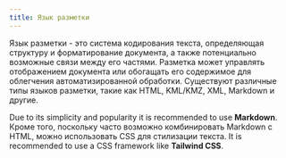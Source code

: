 ```yaml
---
title: Язык разметки
---
```


Язык разметки - это система кодирования текста, определяющая структуру и форматирование документа, а также потенциально возможные связи между его частями. Разметка может управлять отображением документа или обогащать его содержимое для облегчения автоматизированной обработки. Существуют различные типы языков разметки, такие как HTML, KML/KMZ, XML, Markdown и другие.

Due to its simplicity and popularity it is recommended to use <DynamicLink href="/start/markup-markdown.md">**Markdown**</DynamicLink>. Кроме того, поскольку часто возможно комбинировать Markdown с HTML, можно использовать CSS для стилизации текста. It is recommended to use a CSS framework like <DynamicLink href="/start/markup-tailwindcss">**Tailwind CSS**</DynamicLink>.
